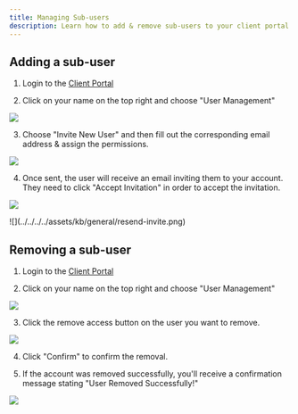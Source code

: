 ```yaml
---
title: Managing Sub-users
description: Learn how to add & remove sub-users to your client portal account.
---
```


## Adding a sub-user

1. Login to the [Client Portal](https://client.prism-host.com)

2. Click on your name on the top right and choose "User Management"

![](../../../../assets/kb/general/user-management.png)

3. Choose "Invite New User" and then fill out the corresponding email address & assign the permissions.

![](../../../../assets/kb/general/user-management.png)

4. Once sent, the user will receive an email inviting them to your account. They need to click "Accept Invitation" in order to accept the invitation.

![](../../../../assets/kb/general/add-user-email.png)

<Aside title="If the user never received the email, you may resend it by clicking 'Resend Invite'. ">
    ![](../../../../assets/kb/general/resend-invite.png)
</Aside>

## Removing a sub-user

1. Login to the [Client Portal](https://client.prism-host.com)

2. Click on your name on the top right and choose "User Management"

![](../../../../assets/kb/general/user-management.png)

3. Click the remove access button on the user you want to remove.

![](../../../../assets/kb/general/remove-access.png)

4. Click "Confirm" to confirm the removal.

5. If the account was removed successfully, you'll receive a confirmation message stating "User Removed Successfully!"

![](../../../../assets/kb/general/user-removed.png)